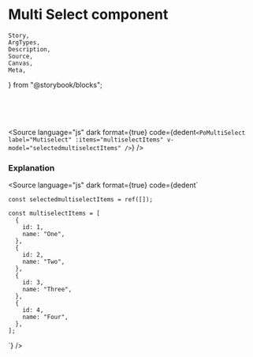 # Multi Select component

	Story,
	ArgTypes,
	Description,
	Source,
	Canvas,
	Meta,
} from "@storybook/blocks";



<Meta title="Form/Multiselect" component={PoMultiSelect} />

<Description of={PoMultiSelect} />

<Canvas withToolbar>
	<div className="po-flex po-flex-col po-space-y-5">
		<Story id="form-multiselect--mulit-select" />
		<br />
		<br />
		<br />
	</div>
</Canvas>

<Source
	language="js"
	dark
	format={true}
	code={dedent`
    <PoMultiSelect
      label="Mutiselect"
      :items="multiselectItems"
      v-model="selectedmultiselectItems"
    />
  `}
/>

### Explanation

<Source
	language="js"
	dark
	format={true}
	code={dedent`
    
    const selectedmultiselectItems = ref([]);

    const multiselectItems = [
      {
        id: 1,
        name: "One",
      },
      {
        id: 2,
        name: "Two",
      },
      {
        id: 3,
        name: "Three",
      },
      {
        id: 4,
        name: "Four",
      },
    ];

`}
/>

<ArgTypes of={PoMultiSelect} />

